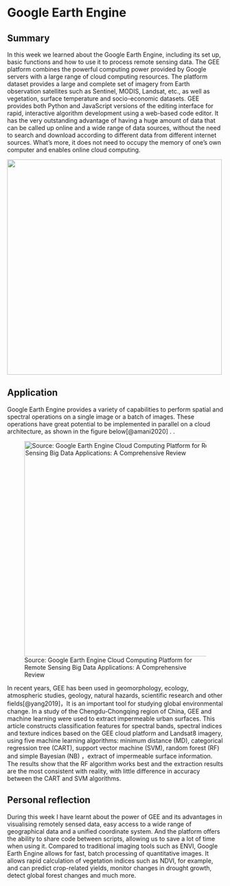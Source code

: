 # Google Earth Engine

## Summary

In this week we learned about the Google Earth Engine, including its set up, basic functions and how to use it to process remote sensing data. The GEE platform combines the powerful computing power provided by Google servers with a large range of cloud computing resources. The platform dataset provides a large and complete set of imagery from Earth observation satellites such as Sentinel, MODIS, Landsat, etc., as well as vegetation, surface temperature and socio-economic datasets. GEE provides both Python and JavaScript versions of the editing interface for rapid, interactive algorithm development using a web-based code editor. It has the very outstanding advantage of having a huge amount of data that can be called up online and a wide range of data sources, without the need to search and download according to different data from different internet sources. What's more, it does not need to occupy the memory of one's own computer and enables online cloud computing.

![](image/07.jpg){width="500"}

## Application

Google Earth Engine provides a variety of capabilities to perform spatial and spectral operations on a single image or a batch of images. These operations have great potential to be implemented in parallel on a cloud architecture, as shown in the figure below[@amani2020] . .

![Source: Google Earth Engine Cloud Computing Platform for Remote Sensing Big Data Applications: A Comprehensive Review](image/08.jpg){width="500"}

In recent years, GEE has been used in geomorphology, ecology, atmospheric studies, geology, natural hazards, scientific research and other fields[@yang2019]，It is an important tool for studying global environmental change. In a study of the Chengdu-Chongqing region of China, GEE and machine learning were used to extract impermeable urban surfaces. This article constructs classification features for spectral bands, spectral indices and texture indices based on the GEE cloud platform and Landsat8 imagery, using five machine learning algorithms: minimum distance (MD), categorical regression tree (CART), support vector machine (SVM), random forest (RF) and simple Bayesian (NB) ，extract of impermeable surface information. The results show that the RF algorithm works best and the extraction results are the most consistent with reality, with little difference in accuracy between the CART and SVM algorithms.

## Personal reflection

During this week I have learnt about the power of GEE and its advantages in visualising remotely sensed data, easy access to a wide range of geographical data and a unified coordinate system. And the platform offers the ability to share code between scripts, allowing us to save a lot of time when using it. Compared to traditional imaging tools such as ENVI, Google Earth Engine allows for fast, batch processing of quantitative images. It allows rapid calculation of vegetation indices such as NDVI, for example, and can predict crop-related yields, monitor changes in drought growth, detect global forest changes and much more.

